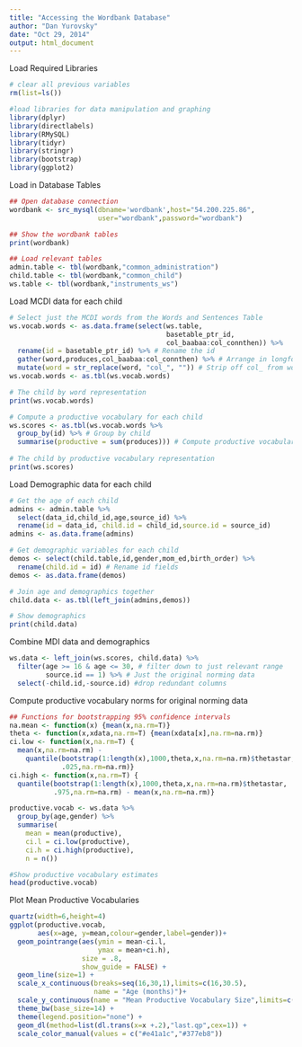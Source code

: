 ```yaml
---
title: "Accessing the Wordbank Database"
author: "Dan Yurovsky"
date: "Oct 29, 2014"
output: html_document
---
```


Load Required Libraries
```r
# clear all previous variables
rm(list=ls())

#load libraries for data manipulation and graphing
library(dplyr)
library(directlabels)
library(RMySQL)
library(tidyr)
library(stringr)
library(bootstrap)
library(ggplot2)
```

Load in Database Tables
```r
## Open database connection
wordbank <- src_mysql(dbname='wordbank',host="54.200.225.86", 
                      user="wordbank",password="wordbank")

## Show the wordbank tables
print(wordbank)

## Load relevant tables
admin.table <- tbl(wordbank,"common_administration")
child.table <- tbl(wordbank,"common_child")
ws.table <- tbl(wordbank,"instruments_ws")
```

Load MCDI data for each child
```r
# Select just the MCDI words from the Words and Sentences Table
ws.vocab.words <- as.data.frame(select(ws.table,
                                       basetable_ptr_id,
                                       col_baabaa:col_connthen)) %>%
  rename(id = basetable_ptr_id) %>% # Rename the id
  gather(word,produces,col_baabaa:col_connthen) %>% # Arrange in longform
  mutate(word = str_replace(word, "col_", "")) # Strip off col_ from words
ws.vocab.words <- as.tbl(ws.vocab.words)

# The child by word representation
print(ws.vocab.words)

# Compute a productive vocabulary for each child
ws.scores <- as.tbl(ws.vocab.words %>%
  group_by(id) %>% # Group by child
  summarise(productive = sum(produces))) # Compute productive vocabulary
  
# The child by productive vocabulary representation
print(ws.scores)
```

Load Demographic data for each child
```r
# Get the age of each child
admins <- admin.table %>%
  select(data_id,child_id,age,source_id) %>%
  rename(id = data_id, child.id = child_id,source.id = source_id) 
admins <- as.data.frame(admins)

# Get demographic variables for each child
demos <- select(child.table,id,gender,mom_ed,birth_order) %>%
  rename(child.id = id) # Rename id fields
demos <- as.data.frame(demos)

# Join age and demographics together
child.data <- as.tbl(left_join(admins,demos))

# Show demographics
print(child.data)
```

Combine MDI data and demographics
```r
ws.data <- left_join(ws.scores, child.data) %>%
  filter(age >= 16 & age <= 30, # filter down to just relevant range
         source.id == 1) %>% # Just the original norming data
  select(-child.id,-source.id) #drop redundant columns
```

Compute productive vocabulary norms for original norming data
```r
## Functions for bootstrapping 95% confidence intervals
na.mean <- function(x) {mean(x,na.rm=T)}
theta <- function(x,xdata,na.rm=T) {mean(xdata[x],na.rm=na.rm)}
ci.low <- function(x,na.rm=T) {
  mean(x,na.rm=na.rm) - 
    quantile(bootstrap(1:length(x),1000,theta,x,na.rm=na.rm)$thetastar,
             .025,na.rm=na.rm)}
ci.high <- function(x,na.rm=T) {
  quantile(bootstrap(1:length(x),1000,theta,x,na.rm=na.rm)$thetastar,
           .975,na.rm=na.rm) - mean(x,na.rm=na.rm)}

productive.vocab <- ws.data %>%
  group_by(age,gender) %>%
  summarise(
    mean = mean(productive),
    ci.l = ci.low(productive),
    ci.h = ci.high(productive),
    n = n())

#Show productive vocabulary estimates
head(productive.vocab)
```

Plot Mean Productive Vocabularies
```r
quartz(width=6,height=4)
ggplot(productive.vocab,
       aes(x=age, y=mean,colour=gender,label=gender))+
  geom_pointrange(aes(ymin = mean-ci.l,
                      ymax = mean+ci.h),
                  size = .8,
                  show_guide = FALSE) +
  geom_line(size=1) +
  scale_x_continuous(breaks=seq(16,30,1),limits=c(16,30.5),
                     name = "Age (months)")+
  scale_y_continuous(name = "Mean Productive Vocabulary Size",limits=c(0,680)) +
  theme_bw(base_size=14) +
  theme(legend.position="none") +
  geom_dl(method=list(dl.trans(x=x +.2),"last.qp",cex=1)) +
  scale_color_manual(values = c("#e41a1c","#377eb8"))
```